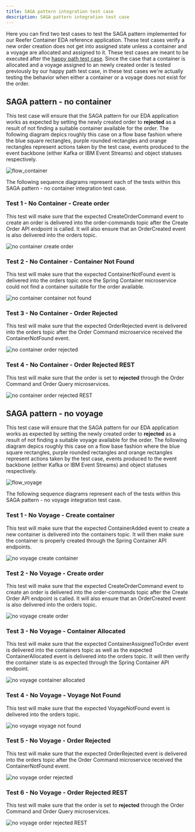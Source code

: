 ```yaml
---
title: SAGA pattern integration test case
description: SAGA pattern integration test case
---
```


Here you can find two test cases to test the SAGA pattern implemented for our Reefer Container EDA reference application. These test cases verify a new order creation does not get into assigned state unless a container and a voyage are allocated and assigned to it. These test cases are meant to be executed after the [happy path test case](/integration-tests/happy-path/). Since the case that a container is allocated and a voyage assigned to an newly created order is tested previously by our happy path test case, in these test cases we're actually testing the behavior when either a container or  a voyage does not exist for the order.

## SAGA pattern - no container

This test case will ensure that the SAGA pattern for our EDA application works as expected by setting the newly created order to **rejected** as a result of not finding a suitable container available for the order. The following diagram depics roughly this case on a flow base fashion where the blue square rectangles, purple rounded rectangles and orange rectangles represent actions taken by the test case, events produced to the event backbone (either Kafka or IBM Event Streams) and object statuses respectively.

![flow_container](images_no_container/Slide1.png)

The following sequence diagrams represent each of the tests within this SAGA pattern - no container integration test case.

### Test 1 - No Container - Create order

This test will make sure that the expected CreateOrderCommand event to create an order is delivered into the order-commands topic after the Create Order API endpoint is called. It will also ensure that an OrderCreated event is also delivered into the orders topic.

![no container create order](images_no_container/Slide2.png)

### Test 2 - No Container - Container Not Found

This test will make sure that the expected ContainerNotFound event is delivered into the orders topic once the Spring Container microservice could not find a container suitable for the order available.

![no container container not found](images_no_container/Slide3.png)

### Test 3 - No Container - Order Rejected

This test will make sure that the expected OrderRejected event is delivered into the orders topic after the Order Command microservice received the ContainerNotFound event.

![no container order rejected](images_no_container/Slide4.png)

### Test 4 - No Container - Order Rejected REST

This test will make sure that the order is set to **rejected** through the Order Command and Order Query microservices.

![no container order rejected REST](images_no_container/Slide5.png)

## SAGA pattern - no voyage

This test case will ensure that the SAGA pattern for our EDA application works as expected by setting the newly created order to **rejected** as a result of not finding a suitable voyage available for the order. The following diagram depics roughly this case on a flow base fashion where the blue square rectangles, purple rounded rectangles and orange rectangles represent actions taken by the test case, events produced to the event backbone (either Kafka or IBM Event Streams) and object statuses respectively.

![flow_voyage](images_no_voyage/Slide1.png)

The following sequence diagrams represent each of the tests within this SAGA pattern - no voyage integration test case.


### Test 1 - No Voyage - Create container

This test will make sure that the expected ContainerAdded event to create a new container is delivered into the containers topic. It will then make sure the container is properly created through the Spring Container API endpoints.

![no voyage create container](images_no_voyage/Slide2.png)

### Test 2 - No Voyage - Create order

This test will make sure that the expected CreateOrderCommand event to create an order is delivered into the order-commands topic after the Create Order API endpoint is called. It will also ensure that an OrderCreated event is also delivered into the orders topic.

![no voyage create order](images_no_voyage/Slide3.png)

### Test 3 - No Voyage - Container Allocated

This test will make sure that the expected ContainerAssignedToOrder event is delivered into the containers topic as well as the expected ContainerAllocated event is delivered into the orders topic. It will then verify the container state is as expected through the Spring Container API endpoint.

![no voyage container allocated](images_no_voyage/Slide4.png)

### Test 4 - No Voyage - Voyage Not Found

This test will make sure that the expected VoyageNotFound event is delivered into the orders topic.

![no voyage voyage not found](images_no_voyage/Slide5.png)

### Test 5 - No Voyage - Order Rejected

This test will make sure that the expected OrderRejected event is delivered into the orders topic after the Order Command microservice received the ContainerNotFound event.

![no voyage order rejected](images_no_voyage/Slide6.png)

### Test 6 - No Voyage - Order Rejected REST

This test will make sure that the order is set to **rejected** through the Order Command and Order Query microservices.

![no voyage order rejected REST](images_no_voyage/Slide7.png)

